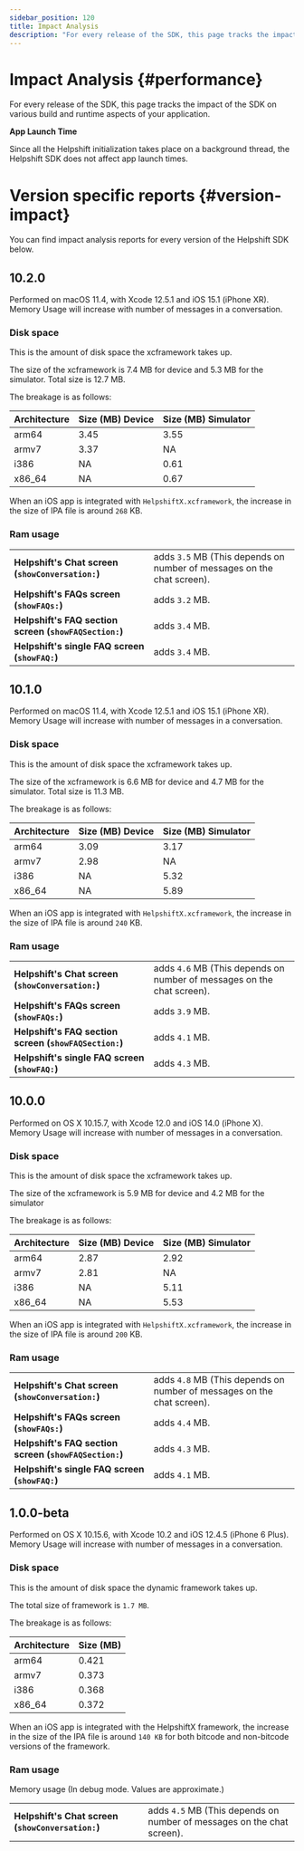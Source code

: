 ```yaml
---
sidebar_position: 120
title: Impact Analysis
description: "For every release of the SDK, this page tracks the impact of the SDK on various build and runtime aspects of your application."
---
```






# Impact Analysis {#performance}

<Intro>

For every release of the SDK, this page tracks the impact of the SDK on various build and runtime aspects of your application.


</Intro>




<Admonition type="info" title="Note">

**App Launch Time**

Since all the Helpshift initialization takes place on a background thread, the Helpshift SDK does not affect app launch times.

</Admonition>



# Version specific reports {#version-impact}

You can find impact analysis reports for every version of the Helpshift SDK below.

## 10.2.0


<Admonition type="info" title="Note">

Performed on macOS 11.4, with Xcode 12.5.1 and iOS 15.1 (iPhone XR). Memory Usage will increase with number of messages in a conversation.

</Admonition>


### Disk space

This is the amount of disk space the xcframework takes up.

The size of the xcframework is 7.4 MB for device and 5.3 MB for the simulator. Total size is 12.7 MB.


The breakage is as follows:

| Architecture | Size (MB) Device | Size (MB) Simulator |
|--------------|------------------|---------------------|
| arm64        |      3.45        |        3.55         |
| armv7        |      3.37        |          NA         |
| i386         |       NA         |        0.61         |
| x86_64       |       NA         |        0.67         |

When an iOS app is integrated with `HelpshiftX.xcframework`, the increase in the size of IPA file is around `268` KB.

### Ram usage


| | |
|--|--|
|**Helpshift's Chat screen (<code>showConversation:</code>)**| adds <code>3.5</code> MB (This depends on number of messages on the chat screen).|
|**Helpshift's FAQs screen (<code>showFAQs:</code>)**| adds <code>3.2</code> MB.|
|**Helpshift's FAQ section screen (<code>showFAQSection:</code>)**| adds <code>3.4</code> MB.|
|**Helpshift's single FAQ screen (<code>showFAQ:</code>)**| adds <code>3.4</code> MB.|
## 10.1.0


<Admonition type="info" title="Note">

Performed on macOS 11.4, with Xcode 12.5.1 and iOS 15.1 (iPhone XR). Memory Usage will increase with number of messages in a conversation.

</Admonition>


### Disk space

This is the amount of disk space the xcframework takes up.

The size of the xcframework is 6.6 MB for device and 4.7 MB for the simulator. Total size is 11.3 MB.


The breakage is as follows:

| Architecture | Size (MB) Device | Size (MB) Simulator |
|--------------|------------------|---------------------|
| arm64        |      3.09        |        3.17         |
| armv7        |      2.98        |          NA         |
| i386         |       NA         |        5.32         |
| x86_64       |       NA         |        5.89         |

When an iOS app is integrated with `HelpshiftX.xcframework`, the increase in the size of IPA file is around `240` KB.

### Ram usage


| | |
|--|--|
|**Helpshift's Chat screen (<code>showConversation:</code>)**| adds <code>4.6</code> MB (This depends on number of messages on the chat screen).|
|**Helpshift's FAQs screen (<code>showFAQs:</code>)**| adds <code>3.9</code> MB.|
|**Helpshift's FAQ section screen (<code>showFAQSection:</code>)**| adds <code>4.1</code> MB.|
|**Helpshift's single FAQ screen (<code>showFAQ:</code>)**| adds <code>4.3</code> MB.|
## 10.0.0


<Admonition type="info" title="Note">

Performed on OS X 10.15.7, with Xcode 12.0 and iOS 14.0 (iPhone X). Memory Usage will increase with number of messages in a conversation.

</Admonition>


### Disk space

This is the amount of disk space the xcframework takes up.

The size of the xcframework is 5.9 MB for device and 4.2 MB for the simulator


The breakage is as follows:

| Architecture | Size (MB) Device | Size (MB) Simulator |
|--------------|------------------|---------------------|
| arm64        |      2.87        |        2.92         |
| armv7        |      2.81        |          NA         |
| i386         |       NA         |        5.11         |
| x86_64       |       NA         |        5.53         |

When an iOS app is integrated with `HelpshiftX.xcframework`, the increase in the size of IPA file is around `200` KB.

### Ram usage


| | |
|--|--|
|**Helpshift's Chat screen (<code>showConversation:</code>)**| adds <code>4.8</code> MB (This depends on number of messages on the chat screen).|
|**Helpshift's FAQs screen (<code>showFAQs:</code>)**| adds <code>4.4</code> MB.|
|**Helpshift's FAQ section screen (<code>showFAQSection:</code>)**| adds <code>4.3</code> MB.|
|**Helpshift's single FAQ screen (<code>showFAQ:</code>)**| adds <code>4.1</code> MB.|
## 1.0.0-beta


<Admonition type="info" title="Note">

Performed on OS X 10.15.6, with Xcode 10.2 and iOS 12.4.5 (iPhone 6 Plus). Memory Usage will increase with number of messages in a conversation.

</Admonition>


### Disk space

This is the amount of disk space the dynamic framework takes up.

The total size of framework is `1.7 MB`.

The breakage is as follows:

| Architecture | Size (MB) |
|--------------|-----------|
| arm64        |   0.421   |
| armv7        |   0.373   |
| i386         |   0.368   |
| x86_64       |   0.372   |

When an iOS app is integrated with the HelpshiftX framework, the increase in the size of the IPA file is around `140 KB` for both bitcode and non-bitcode versions of the framework.


### Ram usage

Memory usage (In debug mode. Values are approximate.)


| | |
|--|--|
|**Helpshift's Chat screen (<code>showConversation:</code>)**| adds <code>4.5</code> MB (This depends on number of messages on the chat screen). |
